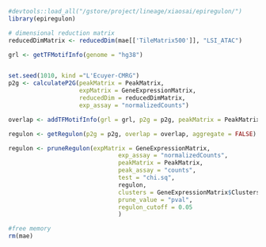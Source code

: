 ```r
#devtools::load_all("/gstore/project/lineage/xiaosai/epiregulon/")
library(epiregulon)

# dimensional reduction matrix
reducedDimMatrix <- reducedDim(mae[['TileMatrix500']], "LSI_ATAC")

grl <- getTFMotifInfo(genome = "hg38")


set.seed(1010, kind ="L'Ecuyer-CMRG")
p2g <- calculateP2G(peakMatrix = PeakMatrix, 
                    expMatrix = GeneExpressionMatrix, 
                    reducedDim = reducedDimMatrix,
                    exp_assay = "normalizedCounts")

overlap <- addTFMotifInfo(grl = grl, p2g = p2g, peakMatrix = PeakMatrix)

regulon <- getRegulon(p2g = p2g, overlap = overlap, aggregate = FALSE)

regulon <- pruneRegulon(expMatrix = GeneExpressionMatrix,
                               exp_assay = "normalizedCounts",
                               peakMatrix = PeakMatrix,
                               peak_assay = "counts",
                               test = "chi.sq",
                               regulon,
                               clusters = GeneExpressionMatrix$Clusters,
                               prune_value = "pval",
                               regulon_cutoff = 0.05
                               )

#free memory
rm(mae)
```
